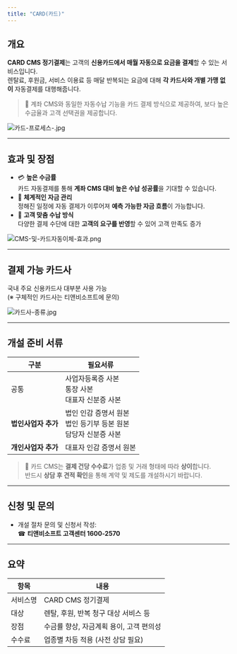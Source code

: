 ```yaml
---
title: "CARD(카드)"
---
```


## 개요

**CARD CMS 정기결제**는 고객의 **신용카드에서 매월 자동으로 요금을 결제**할 수 있는 서비스입니다.\
렌탈료, 후원금, 서비스 이용료 등 매달 반복되는 요금에 대해 **각 카드사와 개별 가맹 없이** 자동결제를 대행해줍니다.

> 🔄 계좌 CMS와 동일한 자동수납 기능을 카드 결제 방식으로 제공하여, 보다 높은 수금율과 고객 선택권을 제공합니다.

![카드-프로세스-.jpg](/images/카드-프로세스-.jpg)

---

## 효과 및 장점

- 💳 **높은 수금률**\
  카드 자동결제를 통해 **계좌 CMS 대비 높은 수납 성공률**을 기대할 수 있습니다.
- 📅 **체계적인 자금 관리**\
  정해진 일정에 자동 결제가 이루어져 **예측 가능한 자금 흐름**이 가능합니다.
- 🤝 **고객 맞춤 수납 방식**\
  다양한 결제 수단에 대한 **고객의 요구를 반영**할 수 있어 고객 만족도 증가

![CMS-및-카드자동이체-효과.png](/images/CMS-및-카드자동이체-효과.png)

---

## 결제 가능 카드사

국내 주요 신용카드사 대부분 사용 가능\
(※ 구체적인 카드사는 티앤비소프트에 문의)

![카드사-종류.jpg](/images/카드사-종류.jpg)

---

## 개설 준비 서류

| 구분           | 필요서류                                           |
| ------------ | ---------------------------------------------- |
| 공통           | 사업자등록증 사본<br />통장 사본<br />대표자 신분증 사본           |
| **법인사업자 추가** | 법인 인감 증명서 원본<br />법인 등기부 등본 원본<br />담당자 신분증 사본 |
| **개인사업자 추가** | 대표자 인감 증명서 원본                                  |

> 📌 카드 CMS는 **결제 건당 수수료**가 업종 및 거래 형태에 따라 **상이**합니다.\
> 반드시 **상담 후 견적 확인**을 통해 계약 및 제도를 개설하시기 바랍니다.

---

## 신청 및 문의

- 개설 절차 문의 및 신청서 작성:\
  ☎ **티앤비소프트 고객센터 1600-2570**

---

## 요약

| 항목   | 내용                      |
| ---- | ----------------------- |
| 서비스명 | CARD CMS 정기결제           |
| 대상   | 렌탈, 후원, 반복 청구 대상 서비스 등  |
| 장점   | 수금률 향상, 자금계획 용이, 고객 편의성 |
| 수수료  | 업종별 차등 적용 (사전 상담 필요)    |